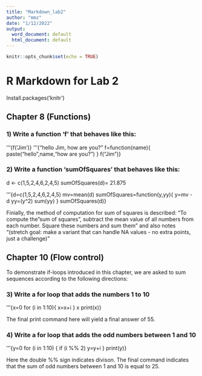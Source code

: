 ```yaml
---
title: "Markdown_lab2"
author: "mmz"
date: "1/12/2022"
output:
  word_document: default
  html_document: default
---
```


```r
knitr::opts_chunk$set(echo = TRUE)
```

# R Markdown for Lab 2
Install.packages('knitr')

## Chapter 8  (Functions)

### 1) Write a function 'f' that behaves like this:
'''{f('Jim')}
'''{"hello Jim, how are you?"
f=function(name){
  paste("hello",name,"how are you?")
}
f("Jim")}

### 2) Write a function 'sumOfSquares' that behaves like this:
d <- c(1,5,2,4,6,2,4,5)
sumOfSquares(d)= 21.875

'''{d=c(1,5,2,4,6,2,4,5)
mv=mean(d)
sumOfSquares=function(y,yy){
  y=mv - d
yy=(y^2)
sum(yy)
}
sumOfSquares(d)}

Finially, the method of computation for sum of squares is described: "To compute the "sum of squares", subtract the mean value of all numbers from each number. Square these numbers and sum them" and also notes "(stretch goal: make a variant that can handle NA values - no extra points, just a challenge)"


## Chapter 10  (Flow control)
To demonstrate if-loops introduced in this chapter, we are asked to sum sequences according to the following directions:

### 3) Write a for loop that adds the numbers 1 to 10
'''{x=0
for (i in 1:10){
  x=x+i
} 
x
print(x)}

The final print command here will yield a final answer of 55.


### 4) Write a for loop that adds the odd numbers between 1 and 10 
'''{y=0
for (i in 1:10) {
  if (i %% 2)
    y=y+i
}
print(y)}

Here the double %% sign indicates divison. The final command indicates that the sum of odd numbers between 1 and 10 is equal to 25.



